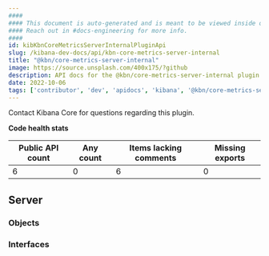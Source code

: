 ```yaml
---
####
#### This document is auto-generated and is meant to be viewed inside our experimental, new docs system.
#### Reach out in #docs-engineering for more info.
####
id: kibKbnCoreMetricsServerInternalPluginApi
slug: /kibana-dev-docs/api/kbn-core-metrics-server-internal
title: "@kbn/core-metrics-server-internal"
image: https://source.unsplash.com/400x175/?github
description: API docs for the @kbn/core-metrics-server-internal plugin
date: 2022-10-06
tags: ['contributor', 'dev', 'apidocs', 'kibana', '@kbn/core-metrics-server-internal']
---
```




Contact Kibana Core for questions regarding this plugin.

**Code health stats**

| Public API count  | Any count | Items lacking comments | Missing exports |
|-------------------|-----------|------------------------|-----------------|
| 6 | 0 | 6 | 0 |

## Server

### Objects
<DocDefinitionList data={kbnCoreMetricsServerInternalObj.server.objects}/>

### Interfaces
<DocDefinitionList data={kbnCoreMetricsServerInternalObj.server.interfaces}/>

